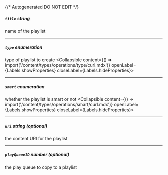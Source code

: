 {/* Autogenerated DO NOT EDIT  */}

##### `title` _string_
name of the playlist

---
##### `type` _enumeration_
type of playlist to create
<Collapsible content={() => import('/content/types/operations/type/curl.mdx')} openLabel={Labels.showProperties} closeLabel={Labels.hideProperties}>
</Collapsible>

---
##### `smart` _enumeration_
whether the playlist is smart or not
<Collapsible content={() => import('/content/types/operations/smart/curl.mdx')} openLabel={Labels.showProperties} closeLabel={Labels.hideProperties}>
</Collapsible>

---
##### `uri` _string (optional)_
the content URI for the playlist

---
##### `playQueueID` _number (optional)_
the play queue to copy to a playlist


